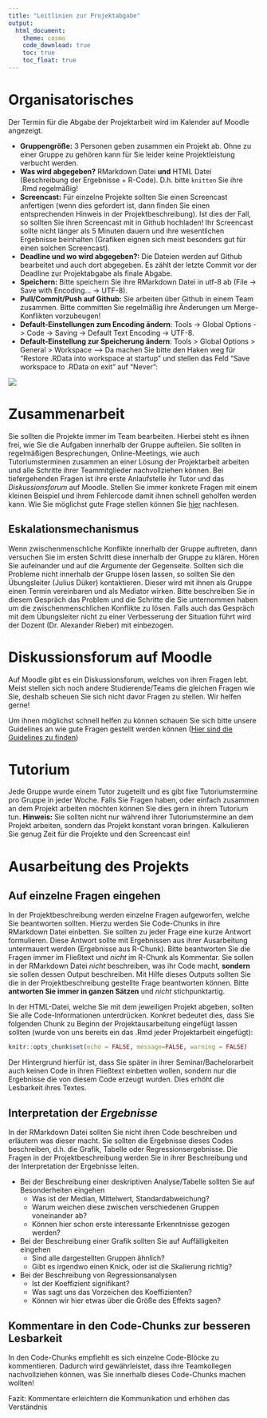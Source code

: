 ```yaml
---
title: "Leitlinien zur Projektabgabe"
output: 
  html_document:
    theme: cosmo
    code_download: true
    toc: true
    toc_float: true
---
```


# Organisatorisches

Der Termin für die Abgabe der Projektarbeit wird im Kalender auf Moodle angezeigt.

- **Gruppengröße:** 3 Personen geben zusammen ein Projekt ab. Ohne zu einer Gruppe zu gehören kann für Sie leider keine Projektleistung verbucht werden.
- **Was wird abgegeben?** RMarkdown Datei **und** HTML Datei (Beschreibung der Ergebnisse + R-Code). D.h. bitte `knitten` Sie ihre .Rmd regelmäßig!
- **Screencast:** Für einzelne Projekte sollten Sie einen Screencast anfertigen (wenn dies gefordert ist, dann finden Sie einen entsprechenden Hinweis in der Projektbeschreibung). Ist dies der Fall, so sollten Sie ihren Screencast mit in Github hochladen! Ihr Screencast sollte nicht länger als 5 Minuten dauern und ihre wesentlichen Ergebnisse beinhalten (Grafiken eignen sich meist besonders gut für einen solchen Screencast).
- **Deadline und wo wird abgegeben?:** Die Dateien werden auf Github bearbeitet und auch dort abgegeben. Es zählt der letzte Commit vor der Deadline zur Projektabgabe als finale Abgabe.
- **Speichern:** Bitte speichern Sie ihre RMarkdown Datei in utf-8 ab (File -> Save with Encoding... -> UTF-8).
- **Pull/Commit/Push auf Github:** Sie arbeiten über Github in einem Team zusammen. Bitte committen Sie regelmäßig ihre Änderungen um Merge-Konflikten vorzubeugen!
- **Default-Einstellungen zum Encoding ändern**: Tools -> Global Options -> Code -> Saving -> Default Text Encoding -> UTF-8.
- **Default-Einstellung zur Speicherung ändern**: Tools > Global Options > General > Workspace --> Da machen Sie bitte den Haken weg für "Restore .RData into workspace at startup" und stellen das Feld "Save workspace to .RData on exit" auf "Never":

![](./figs/Global-options_RStudio.png)

# Zusammenarbeit

Sie sollten die Projekte immer im Team bearbeiten. Hierbei steht es ihnen frei, wie Sie die Aufgaben innerhalb der Gruppe aufteilen. Sie sollten in regelmäßigen Besprechungen, Online-Meetings, wie auch Tutoriumsterminen zusammen an einer Lösung der Projektarbeit arbeiten und alle Schritte ihrer Teammitglieder nachvollziehen können. Bei tiefergehenden Fragen ist ihre erste Anlaufstelle ihr Tutor und das _Diskussionsforum_ auf Moodle. Stellen Sie immer konkrete Fragen mit einem kleinen Beispiel und ihrem Fehlercode damit ihnen schnell geholfen werden kann. Wie Sie möglichst gute Frage stellen können Sie [hier](https://projektkurs-data-science-ulm2223.netlify.app/tutorials/fragen-im-forum) nachlesen.

## Eskalationsmechanismus

Wenn zwischenmenschliche Konflikte innerhalb der Gruppe auftreten, dann versuchen Sie im ersten Schritt diese innerhalb der Gruppe zu klären. Hören Sie aufeinander und auf die Argumente der Gegenseite. Sollten sich die Probleme nicht innerhalb der Gruppe lösen lassen, so sollten Sie den Übungsleiter (Julius Düker) kontaktieren. Dieser wird mit ihnen als Gruppe einen Termin vereinbaren und als Mediator wirken. Bitte beschreiben Sie in diesem Gespräch das Problem und die Schritte die Sie unternommen haben um die zwischenmenschlichen Konflikte zu lösen. Falls auch das Gespräch mit dem Übungsleiter nicht zu einer Verbesserung der Situation führt wird der Dozent (Dr. Alexander Rieber) mit einbezogen.

# Diskussionsforum auf Moodle

Auf Moodle gibt es ein Diskussionsforum, welches von ihren Fragen lebt.
Meist stellen sich noch andere Studierende/Teams die gleichen Fragen wie Sie, deshalb scheuen Sie sich nicht davor Fragen zu stellen. Wir helfen gerne!

Um ihnen möglichst schnell helfen zu können schauen Sie sich bitte unsere Guidelines an wie gute Fragen gestellt werden können ([Hier sind die Guidelines zu finden](https://projektkurs-data-science-ulm2223.netlify.app/tutorials/fragen-im-forum))

# Tutorium

Jede Gruppe wurde einem Tutor zugeteilt und es gibt fixe Tutoriumstermine pro Gruppe in jeder Woche. Falls Sie Fragen haben, oder einfach zusammen an dem Projekt arbeiten möchten können Sie dies gern in ihrem Tutorium tun.
**Hinweis:** Sie sollten nicht nur während ihrer Tutoriumstermine an dem Projekt arbeiten, sondern das Projekt konstant voran bringen. Kalkulieren Sie genug Zeit für die Projekte und den Screencast ein!

# Ausarbeitung des Projekts

## Auf einzelne Fragen eingehen

In der Projektbeschreibung werden einzelne Fragen aufgeworfen, welche Sie beantworten sollten. Hierzu werden Sie Code-Chunks in ihre RMarkdown Datei einbetten.
Sie sollten zu jeder Frage eine kurze Antwort formulieren. Diese Antwort sollte mit Ergebnissen aus ihrer Ausarbeitung untermauert werden (Ergebnisse aus R-Chunk).
Bitte beantworten Sie die Fragen immer im Fließtext und _nicht_ im R-Chunk als Kommentar.
Sie sollen in der RMarkdown Datei _nicht_ beschreiben, was ihr Code macht, **sondern** sie sollen dessen Output beschreiben. Mit Hilfe dieses Outputs sollten Sie die in der Projektbeschreibung gestellte Frage beantworten können. Bitte **antworten Sie immer in ganzen Sätzen** und _nicht_ stichpunktartig.

In der HTML-Datei, welche Sie mit dem jeweiligen Projekt abgeben, sollten Sie alle Code-Informationen unterdrücken. Konkret bedeutet dies, dass Sie folgenden Chunk zu Beginn der Projektausarbeitung eingefügt lassen sollten (wurde von uns bereits ein das .Rmd jeder Projektarbeit eingefügt): 

```r
knitr::opts_chunk$set(echo = FALSE, message=FALSE, warning = FALSE)
```

Der Hintergrund hierfür ist, dass Sie später in ihrer Seminar/Bachelorarbeit auch keinen Code in ihren Fließtext einbetten wollen, sondern nur die Ergebnisse die von diesem Code erzeugt wurden. Dies erhöht die Lesbarkeit ihres Textes.

## Interpretation der _Ergebnisse_

In der RMarkdown Datei sollten Sie nicht ihren Code beschreiben und erläutern was dieser macht. Sie sollten die Ergebnisse dieses Codes beschreiben, d.h. die Grafik, Tabelle oder Regressionsergebnisse.
Die Fragen in der Projektbeschreibung werden Sie in ihrer Beschreibung und der Interpretation der Ergebnisse leiten.

- Bei der Beschreibung einer deskriptiven Analyse/Tabelle sollten Sie auf Besonderheiten eingehen
  - Was ist der Median, Mittelwert, Standardabweichung?
  - Warum weichen diese zwischen verschiedenen Gruppen voneinander ab?
  - Können hier schon erste interessante Erkenntnisse gezogen werden?
- Bei der Beschreibung einer Grafik sollten Sie auf Auffälligkeiten eingehen
  - Sind alle dargestellten Gruppen ähnlich?
  - Gibt es irgendwo einen Knick, oder ist die Skalierung richtig?
- Bei der Beschreibung von Regressionsanalysen
  - Ist der Koeffizient signifikant?
  - Was sagt uns das Vorzeichen des Koeffizienten?
  - Können wir hier etwas über die Größe des Effekts sagen?


## Kommentare in den Code-Chunks zur besseren Lesbarkeit

In den Code-Chunks empfiehlt es sich einzelne Code-Blöcke zu kommentieren. Dadurch wird gewährleistet, dass ihre Teamkollegen nachvollziehen können, was Sie innerhalb dieses Code-Chunks machen wollten!

Fazit: Kommentare erleichtern die Kommunikation und erhöhen das Verständnis

